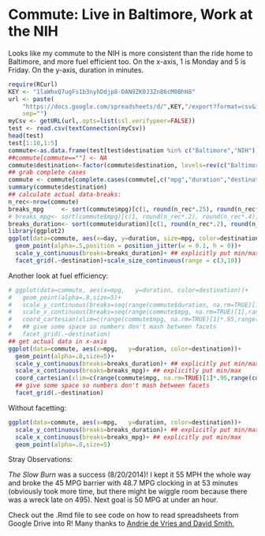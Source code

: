 Commute:  Live in Baltimore, Work at the NIH
========================================================

Looks like my commute to the NIH is more consistent than the ride home to Baltimore, and more fuel efficient too.  On the x-axis, 1 is Monday and 5 is Friday.  On the y-axis, duration in minutes.

```{r fig.width=7, fig.height=6, echo=FALSE, results='hide', message=FALSE, warning=FALSE}
require(RCurl)
KEY <- "1laWhxQ7ugFs1b3nyhDdjp8-DAN9ZK0J3Zn86cM0BhH8"
url <- paste(
    "https://docs.google.com/spreadsheets/d/",KEY,"/export?format=csv&id=",KEY,
    sep="")
myCsv <- getURL(url,.opts=list(ssl.verifypeer=FALSE))
test <- read.csv(textConnection(myCsv))
head(test)
test[1:10,1:5]
commute<-as.data.frame(test[test$destination %in% c("Baltimore","NIH"),])
##commute[commute==""] <- NA
commute$destination<-factor(commute$destination, levels=rev(c("Baltimore","NIH")))
## grab complete cases
commute <- commute[complete.cases(commute[,c("mpg","duration","destination","day")]),]
summary(commute$destination)
## calculate actual data-breaks:
n_rec<-nrow(commute)
breaks_mpg     <- sort(commute$mpg)[c(1, round(n_rec*.25), round(n_rec*.75), n_rec)]
# breaks_mpg<- sort(commute$mpg)[c(1, round(n_rec*.2), round(n_rec*.4), round(n_rec*.6), round(n_rec*.8), n_rec)]
breaks_duration<- sort(commute$duration)[c(1, round(n_rec*.2), round(n_rec*.4), round(n_rec*.6), round(n_rec*.8), n_rec)]
library(ggplot2)
ggplot(data=commute, aes(x=day, y=duration, size=mpg, color=destination))+
  geom_point(alpha=.5,position = position_jitter(w = 0.1, h = 0))+ 
  scale_y_continuous(breaks=breaks_duration)+ ## explicitly put min/max for y axis 
  facet_grid(.~destination)+scale_size_continuous(range = c(3,10))
```

Another look at fuel efficiency:


```{r fig.width=7, fig.height=6, echo=FALSE, results='hide', message=FALSE, warning=FALSE}
# ggplot(data=commute, aes(x=mpg,   y=duration, color=destination))+
#   geom_point(alpha=.8,size=5)+ 
#   scale_y_continuous(breaks=seq(range(commute$duration, na.rm=TRUE)[1],range(commute$duration, na.rm=TRUE)[2], length=6))+ ## explicitly put min/max for y axis 
#   scale_x_continuous(breaks=seq(range(commute$mpg, na.rm=TRUE)[1],range(commute$mpg, na.rm=TRUE)[2], length=4))+ ## explicitly put min/max 
#   coord_cartesian(xlim=c(range(commute$mpg, na.rm=TRUE)[1]*.95,range(commute$mpg, na.rm=TRUE)[2]*1.05))+ 
#   ## give some space so numbers don't mash between facets
#   facet_grid(.~destination)
## get actual data in x-axis
ggplot(data=commute, aes(x=mpg,   y=duration, color=destination))+
  geom_point(alpha=.8,size=5)+ 
  scale_y_continuous(breaks=breaks_duration)+ ## explicitly put min/max for y axis 
  scale_x_continuous(breaks=breaks_mpg)+ ## explicitly put min/max 
  coord_cartesian(xlim=c(range(commute$mpg, na.rm=TRUE)[1]*.95,range(commute$mpg, na.rm=TRUE)[2]*1.05))+ 
  ## give some space so numbers don't mash between facets
  facet_grid(.~destination)
```

Without facetting:

```{r fig.width=7, fig.height=6, echo=FALSE, results='hide', message=FALSE, warning=FALSE}
ggplot(data=commute, aes(x=mpg,   y=duration, color=destination))+
  scale_y_continuous(breaks=breaks_duration)+ ## explicitly put min/max for y axis 
  scale_x_continuous(breaks=breaks_mpg)+ ## explicitly put min/max 
  geom_point(alpha=.8,size=5)
```

Stray Observations:
 
 _The Slow Burn_ was a success (8/20/2014)!  I kept it 55 MPH the whole way and broke the 45 MPG barrier with 48.7 MPG clocking in at 53 minutes (obviously took more time, but there might be wiggle room because there was a wreck late on 495).  Next goal is 50 MPG at under an hour.


Check out the .Rmd file to see code on how to read spreadsheets from Google Drive into R!  Many thanks to [Andrie de Vries and David Smith.](http://blog.revolutionanalytics.com/2014/06/reading-data-from-the-new-version-of-google-spreadsheets.html
)